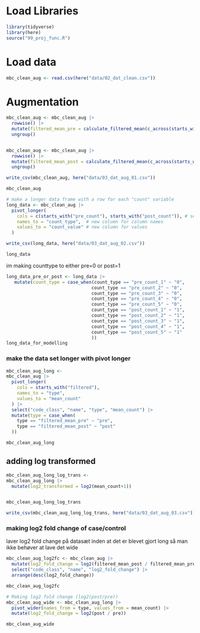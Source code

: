 # Load Libraries

```r
library(tidyverse)
library(here)
source("99_proj_func.R")
```

# Load data

```r
mbc_clean_aug <- read.csv(here("data/02_dat_clean.csv"))
```

# Augmentation

```r
mbc_clean_aug <- mbc_clean_aug |> 
  rowwise() |> 
  mutate(filtered_mean_pre = calculate_filtered_mean(c_across(starts_with("pre_count")))) |> 
  ungroup()


mbc_clean_aug <- mbc_clean_aug |> 
  rowwise() |> 
  mutate(filtered_mean_post = calculate_filtered_mean(c_across(starts_with("post_count")))) |> 
  ungroup()

write_csv(mbc_clean_aug, here("data/03_dat_aug_01.csv"))

mbc_clean_aug
```

```r
# make a longer data frame with a row for each "count" variable
long_data <- mbc_clean_aug |> 
  pivot_longer(
    cols = c(starts_with("pre_count"), starts_with("post_count")), # select count columns
    names_to = "count_type",  # new column for column names
    values_to = "count_value" # new column for values
  ) 

write_csv(long_data, here("data/03_dat_aug_02.csv"))

long_data
```

im making counttype to either pre=0 or post=1

```r
long_data_pre_or_post <- long_data |> 
   mutate(count_type = case_when(count_type == "pre_count_1" ~ "0",
                                count_type == "pre_count_2" ~ "0",
                                count_type == "pre_count_3" ~ "0",
                                count_type == "pre_count_4" ~ "0",
                                count_type == "pre_count_5" ~ "0",
                                count_type == "post_count_1" ~ "1",
                                count_type == "post_count_2" ~ "1",
                                count_type == "post_count_3" ~ "1",
                                count_type == "post_count_4" ~ "1",
                                count_type == "post_count_5" ~ "1"
                                ))
long_data_for_modelling

```

### make the data set longer with pivot longer

```r

mbc_clean_aug_long <- 
mbc_clean_aug |> 
  pivot_longer(
    cols = starts_with("filtered"),
    names_to = "type",
    values_to = "mean_count"
  ) |> 
  select("code_class", "name", "type", "mean_count") |> 
  mutate(type = case_when(
    type == "filtered_mean_pre" ~ "pre",
    type == "filtered_mean_post" ~ "post"
  ))

mbc_clean_aug_long
```

## adding log transformed

```r
mbc_clean_aug_long_log_trans <- 
mbc_clean_aug_long |> 
  mutate(log2_transformed = log2(mean_count+1))


mbc_clean_aug_long_log_trans

write_csv(mbc_clean_aug_long_log_trans, here("data/03_dat_aug_03.csv"))
```

### making log2 fold change of case/control

laver log2 fold change på datasæt inden at det er blevet gjort long så man ikke behøver at lave det wide

```r
mbc_clean_aug_log2fc <- mbc_clean_aug |> 
  mutate(log2_fold_change = log2(filtered_mean_post / filtered_mean_pre)) |> 
  select("code_class", "name", "log2_fold_change") |> 
  arrange(desc(log2_fold_change))

mbc_clean_aug_log2fc

```

```r
# Making log2 fold change (log2(post/pre))
mbc_clean_aug_wide <- mbc_clean_aug_long |> 
  pivot_wider(names_from = type, values_from = mean_count) |> 
  mutate(log2_fold_change = log2(post / pre))

mbc_clean_aug_wide
```
